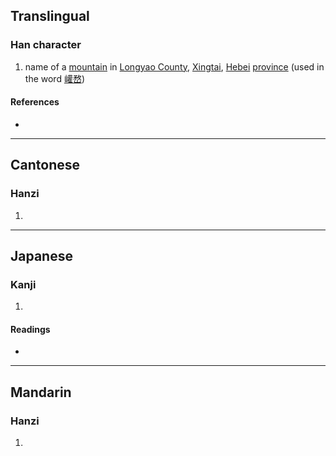 {{character info}}
==Translingual==

===Han character===
{{Han char|rn=46|rad=山|as=18|sn=21|four=24714|canj=UTRG|ids=⿰山雚}}

# name of a [[mountain]] in [[w:Longyao County|Longyao County]], [[w:Xingtai|Xingtai]], [[Hebei]] [[province]] (used in the word [[巏嵍]])

====References====
* {{Han ref|kx=0322.350|dkj=08630|dj=0623.030|hdz=10806.100|uh=5DCF|ud=24015|bh=F5CA|bd=62922}}

----

==Cantonese==

===Hanzi===
{{yue-hanzi|jyut=[[kyun4]]|y=kyun4}}

# {{rfdef|yue|sort=山18}}

----

==Japanese==

===Kanji===
{{ja-kanji|grade=|rs=山18}}

# {{rfdef|ja|sort=山18}}

====Readings====
* {{ja-readings|on=[[けん]] (ken), [[げん]] (gen), [[こん]] (kon)|kun=}}

----

==Mandarin==

===Hanzi===
{{cmn-hanzi|pin=[[quán]] ([[quan2]])|wg=ch'üan<sup>2</sup>}}

# {{rfdef|cmn|sort=山18}}